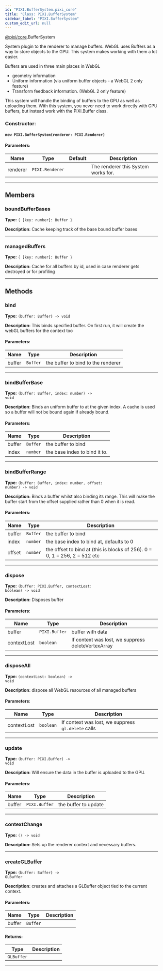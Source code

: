 ```yaml
---
id: "PIXI.BufferSystem.pixi_core"
title: "Class: PIXI.BufferSystem"
sidebar_label: "PIXI.BufferSystem"
custom_edit_url: null
---
```



<div class="package-name">

[@pixi/core](../modules/pixi_core).BufferSystem

</div>

System plugin to the renderer to manage buffers.
WebGL uses Buffers as a way to store objects to the GPU. This system makes working with them a lot easier.

Buffers are used in three main places in WebGL

* geometry information
* Uniform information (via uniform buffer objects - a WebGL 2 only feature)
* Transform feedback information. (WebGL 2 only feature)

This system will handle the binding of buffers to the GPU as well as uploading them. With this system, you never need to work directly with GPU buffers, but instead work with the PIXI.Buffer class.



        

<article>

### Constructor:
<h4><code>new PIXI.BufferSystem(renderer&#58; PIXI.Renderer) </code></h4>

#### Parameters:
| Name     | Type                       | Default       | Description                         |
| -------- | -------------------------- | ------------- | ----------------------------------- |
| renderer | <code>PIXI.Renderer</code> | <code></code> | The renderer this System works for. |

</article>

---------------------------------------




## Members
<article>

### boundBufferBases 
**Type:** <code>&#123; [key&#58; number]&#58; Buffer &#125;</code>

**Description:** Cache keeping track of the base bound buffer bases

</article>


---------------------------------------

<article>

### managedBuffers 
**Type:** <code>&#123; [key&#58; number]&#58; Buffer &#125;</code>

**Description:** Cache for all buffers by id, used in case renderer gets destroyed or for profiling

</article>


---------------------------------------


## Methods
<article>

### bind 
**Type:** <code>(buffer&#58; Buffer) -&#62; void</code>

**Description:** This binds specified buffer. On first run, it will create the webGL buffers for the context too

#### Parameters:
| Name   | Type                | Description                        |
| ------ | ------------------- | ---------------------------------- |
| buffer | <code>Buffer</code> | the buffer to bind to the renderer |
</article>


---------------------------------------

<article>

### bindBufferBase 
**Type:** <code>(buffer&#58; Buffer, index&#58; number) -&#62; void</code>

**Description:** Binds an uniform buffer to at the given index.
A cache is used so a buffer will not be bound again if already bound.

#### Parameters:
| Name   | Type                | Description                   |
| ------ | ------------------- | ----------------------------- |
| buffer | <code>Buffer</code> | the buffer to bind            |
| index  | <code>number</code> | the base index to bind it to. |
</article>


---------------------------------------

<article>

### bindBufferRange 
**Type:** <code>(buffer&#58; Buffer, index&#58; number, offset&#58; number) -&#62; void</code>

**Description:** Binds a buffer whilst also binding its range. This will make the buffer start from the offset supplied rather than 0 when it is read.

#### Parameters:
| Name   | Type                | Description                                                                |
| ------ | ------------------- | -------------------------------------------------------------------------- |
| buffer | <code>Buffer</code> | the buffer to bind                                                         |
| index  | <code>number</code> | the base index to bind at, defaults to 0                                   |
| offset | <code>number</code> | the offset to bind at (this is blocks of 256). 0 = 0, 1 = 256, 2 = 512 etc |
</article>


---------------------------------------

<article>

### dispose 
**Type:** <code>(buffer&#58; PIXI.Buffer, contextLost&#58; boolean) -&#62; void</code>

**Description:** Disposes buffer

#### Parameters:
| Name        | Type                     | Description                                        |
| ----------- | ------------------------ | -------------------------------------------------- |
| buffer      | <code>PIXI.Buffer</code> | buffer with data                                   |
| contextLost | <code>boolean</code>     | If context was lost, we suppress deleteVertexArray |
</article>


---------------------------------------

<article>

### disposeAll 
**Type:** <code>(contextLost&#58; boolean) -&#62; void</code>

**Description:** dispose all WebGL resources of all managed buffers

#### Parameters:
| Name        | Type                 | Description                                        |
| ----------- | -------------------- | -------------------------------------------------- |
| contextLost | <code>boolean</code> | If context was lost, we suppress `gl.delete` calls |
</article>


---------------------------------------

<article>

### update 
**Type:** <code>(buffer&#58; PIXI.Buffer) -&#62; void</code>

**Description:** Will ensure the data in the buffer is uploaded to the GPU.

#### Parameters:
| Name   | Type                     | Description          |
| ------ | ------------------------ | -------------------- |
| buffer | <code>PIXI.Buffer</code> | the buffer to update |
</article>


---------------------------------------

<article>

### contextChange 
**Type:** <code>() -&#62; void</code>

**Description:** Sets up the renderer context and necessary buffers.

</article>


---------------------------------------

<article>

### createGLBuffer 
**Type:** <code>(buffer&#58; Buffer) -&#62; GLBuffer</code>

**Description:** creates and attaches a GLBuffer object tied to the current context.

#### Parameters:
| Name   | Type                | Description |
| ------ | ------------------- | ----------- |
| buffer | <code>Buffer</code> |             |
#### Returns:
| Type                  | Description |
| --------------------- | ----------- |
| <code>GLBuffer</code> |             |
</article>


---------------------------------------


    